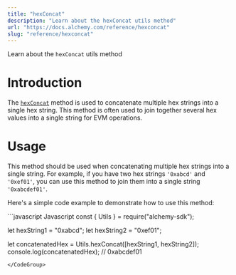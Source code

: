 ```yaml
---
title: "hexConcat"
description: "Learn about the hexConcat utils method"
url: "https://docs.alchemy.com/reference/hexconcat"
slug: "reference/hexconcat"
---
```


Learn about the `hexConcat` utils method

# Introduction

The [`hexConcat`](https://docs.ethers.org/v5/api/utils/bytes/#utils-hexConcat) method is used to concatenate multiple hex strings into a single hex string. This method is often used to join together several hex values into a single string for EVM operations.

# Usage

This method should be used when concatenating multiple hex strings into a single string. For example, if you have two hex strings `'0xabcd'` and `'0xef01'`, you can use this method to join them into a single string `'0xabcdef01'`.

Here's a simple code example to demonstrate how to use this method:

<CodeGroup>
  ```javascript Javascript
  const { Utils } = require("alchemy-sdk");

  let hexString1 = "0xabcd";
  let hexString2 = "0xef01";

  let concatenatedHex = Utils.hexConcat([hexString1, hexString2]);
  console.log(concatenatedHex); // 0xabcdef01
  ```
</CodeGroup>
